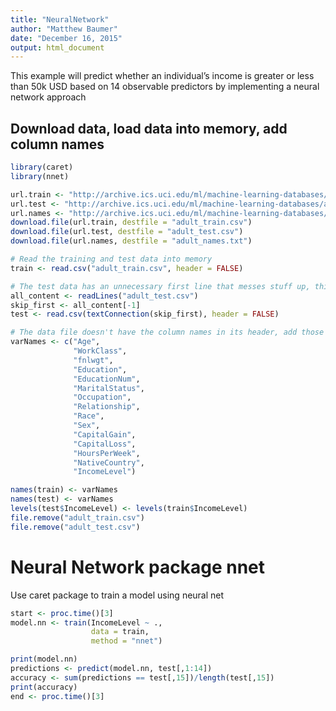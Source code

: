 ```yaml
---
title: "NeuralNetwork"
author: "Matthew Baumer"
date: "December 16, 2015"
output: html_document
---
```


This example will predict whether an individual's income is greater or less than 50k USD based on 14 observable predictors by implementing a neural network approach

## Download data, load data into memory, add column names
```r
library(caret)
library(nnet)

url.train <- "http://archive.ics.uci.edu/ml/machine-learning-databases/adult/adult.data"
url.test <- "http://archive.ics.uci.edu/ml/machine-learning-databases/adult/adult.test"
url.names <- "http://archive.ics.uci.edu/ml/machine-learning-databases/adult/adult.names"
download.file(url.train, destfile = "adult_train.csv")
download.file(url.test, destfile = "adult_test.csv")
download.file(url.names, destfile = "adult_names.txt")

# Read the training and test data into memory
train <- read.csv("adult_train.csv", header = FALSE)

# The test data has an unnecessary first line that messes stuff up, this fixes that problem
all_content <- readLines("adult_test.csv")
skip_first <- all_content[-1]
test <- read.csv(textConnection(skip_first), header = FALSE)

# The data file doesn't have the column names in its header, add those in manually...
varNames <- c("Age", 
              "WorkClass",
              "fnlwgt",
              "Education",
              "EducationNum",
              "MaritalStatus",
              "Occupation",
              "Relationship",
              "Race",
              "Sex",
              "CapitalGain",
              "CapitalLoss",
              "HoursPerWeek",
              "NativeCountry",
              "IncomeLevel")

names(train) <- varNames
names(test) <- varNames
levels(test$IncomeLevel) <- levels(train$IncomeLevel)
file.remove("adult_train.csv")
file.remove("adult_test.csv")
```
# Neural Network package nnet

Use caret package to train a model using neural net
```r
start <- proc.time()[3]
model.nn <- train(IncomeLevel ~ .,
                  data = train,
                  method = "nnet")
```
```r
print(model.nn)
predictions <- predict(model.nn, test[,1:14])
accuracy <- sum(predictions == test[,15])/length(test[,15])
print(accuracy)
end <- proc.time()[3]
```